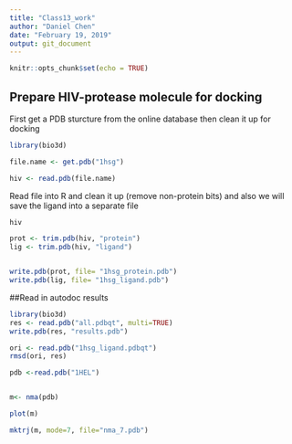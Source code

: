 ---
title: "Class13_work"
author: "Daniel Chen"
date: "February 19, 2019"
output: git_document
---

```{r setup, include=FALSE}
knitr::opts_chunk$set(echo = TRUE)
```

## Prepare HIV-protease molecule for docking 

First get a PDB sturcture from the online database then clean it up for docking

```{r}
library(bio3d)

file.name <- get.pdb("1hsg")

hiv <- read.pdb(file.name)
```

Read file into R and clean it up (remove non-protein bits) and also we will save the ligand into a separate file

```{r}
hiv

prot <- trim.pdb(hiv, "protein")
lig <- trim.pdb(hiv, "ligand")


write.pdb(prot, file= "1hsg_protein.pdb")
write.pdb(lig, file= "1hsg_ligand.pdb")
```

##Read in autodoc results

```{r}
library(bio3d)
res <- read.pdb("all.pdbqt", multi=TRUE)
write.pdb(res, "results.pdb")
```

```{r}
ori <- read.pdb("1hsg_ligand.pdbqt")
rmsd(ori, res)
```

```{r}
pdb <-read.pdb("1HEL")


m<- nma(pdb)

plot(m)
```

```{r}
mktrj(m, mode=7, file="nma_7.pdb")
```



